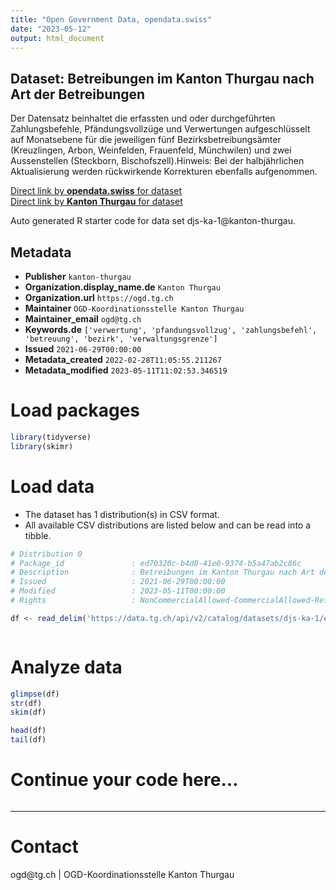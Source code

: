 ```yaml
---
title: "Open Government Data, opendata.swiss"
date: "2023-05-12"
output: html_document
---
```


## Dataset: Betreibungen im Kanton Thurgau nach Art der Betreibungen

Der Datensatz beinhaltet die erfassten und oder durchgeführten Zahlungsbefehle, Pfändungsvollzüge und Verwertungen aufgeschlüsselt auf Monatsebene für die jeweiligen fünf Bezirksbetreibungsämter (Kreuzlingen, Arbon, Weinfelden, Frauenfeld, Münchwilen) und zwei Aussenstellen (Steckborn, Bischofszell).Hinweis: Bei der halbjährlichen Aktualisierung werden rückwirkende Korrekturen ebenfalls aufgenommen. 

[Direct link by **opendata.swiss** for dataset](https://opendata.swiss/de/dataset/betreibungen-im-kanton-thurgau-nach-art-der-betreibungen)<br>
[Direct link by **Kanton Thurgau** for dataset](https://data.tg.ch/explore/dataset/djs-ka-1/)

Auto generated R starter code for data set djs-ka-1@kanton-thurgau.

## Metadata

- **Publisher** `kanton-thurgau`
- **Organization.display_name.de** `Kanton Thurgau`
- **Organization.url** `https://ogd.tg.ch`
- **Maintainer** `OGD-Koordinationsstelle Kanton Thurgau`
- **Maintainer_email** `ogd@tg.ch`
- **Keywords.de** `['verwertung', 'pfandungsvollzug', 'zahlungsbefehl', 'betreuung', 'bezirk', 'verwaltungsgrenze']`
- **Issued** `2021-06-29T00:00:00`
- **Metadata_created** `2022-02-28T11:05:55.211267`
- **Metadata_modified** `2023-05-11T11:02:53.346519`


# Load packages

```r

library(tidyverse)
library(skimr)

```

# Load data

-   The dataset has 1 distribution(s) in CSV format.
-   All available CSV distributions are listed below and can be read into a tibble.

```r

# Distribution 0
# Package_id               : ed70320c-b4d8-41e0-9374-b5a47ab2c86c
# Description              : Betreibungen im Kanton Thurgau nach Art der Betreibungen (csv)
# Issued                   : 2021-06-29T00:00:00
# Modified                 : 2023-05-11T00:00:00
# Rights                   : NonCommercialAllowed-CommercialAllowed-ReferenceRequired

df <- read_delim('https://data.tg.ch/api/v2/catalog/datasets/djs-ka-1/exports/csv')



```

# Analyze data

```r

glimpse(df)
str(df)
skim(df)

head(df)
tail(df)

```

# Continue your code here...

```r

```

------------------------------------------------------------------------

# Contact

ogd@tg.ch | OGD-Koordinationsstelle Kanton Thurgau

